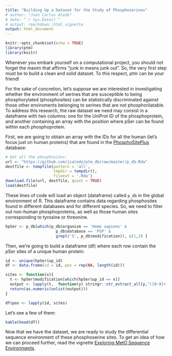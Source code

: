 ```yaml
---
title: "Building Up a Dataset for the Study of Phosphoserines"
# author: "Juan Carlos Aledo"
# date: "`r Sys.Date()`"
# output: rmarkdown::html_vignette
output: html_document
---
```


```r
knitr::opts_chunk$set(echo = TRUE)
library(ptm)
library(knitr)
```

Whenever you embark yourself on a computational project, you should not forget the maxim that affirms "junk in means junk out". So, the very first step must be to build a clean and solid dataset. To this respect, _ptm_ can be your friend!

For the sake of concretion, let's suppose we are interested in investigating whether the environment of serines that are susceptible to being phosphorylated (phosphosites) can be statistically discriminated against those other enviroments belonging to serines that are not phosphorilatable. To address this research, the raw dataset we need may consist in a dataframe with two columns: one for the UniProt ID of the phosphoprotein, and another containing an array with the position where pSer can be found within each phosphoprotein. 

First, we are going to obtain an array with the IDs for all the human (let's focus just on human proteins) that are found in the [PhosphoSitePlus](https://www.phosphosite.org) database:

```r
# Get all the phosphosites:
url <- "https://github.com/jcaledo/ptm_db/raw/master/p_db.Rda"
destfile <- tempfile(pattern = 'all',
                     tmpdir = tempdir(),
                     fileext = '.Rda')
download.file(url, destfile, quiet = TRUE)
load(destfile)
```

These lines of code will load an object (dataframe) called `p_db` in the global environment of R. This dataframe contains data regarding phosphosites found in different databases and for different species. So, we need to filter out non-human phosphoproteins, as well as those human sites corresponding to tyrosine or threonine.

```r
hpSer <- p_db[which(p_db$organism == 'Homo sapiens' &
                      p_db$database == 'PSP' &
                      grepl('S', p_db$modification)), c(1,3) ]
```

Then, we're going to build a dataframe (df) where each row contain the pSer sites of a unique human protein:

```r
id <- unique(hpSer$up_id)
df <- data.frame(id = id, pos = rep(NA, length(id)))

sites <- function(x){
  t <- hpSer$modification[which(hpSer$up_id == x)]
  output <- lapply(t,  function(y) stringr::str_extract_all(y,"([0-9]+)", simplify = TRUE))
  return(as.numeric(unlist(output)))
}

df$pos <- lapply(id, sites)
```

Let's see a few of them:

```r
kable(head(df))
```

Now that we have the dataset, we are ready to study the differential sequence environment of these phosphoserine sites. To get an idea of how we can proceed further, read the vignette [Exploring MetO Sequence Environments](/exploring-meto-sequence-environments).

